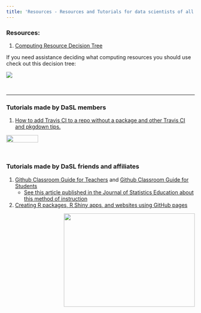 ```yaml
---
title: 'Resources - Resources and Tutorials for data scientists of all levels:'
---
```




### Resources:
1) [Computing Resource Decision Tree](https://cloud.smartdraw.com/share.aspx/?pubDocShare=C660C4AD4516EA9D6EEABE9A9B7980244BE)

If you need assistance deciding what computing resources you should use check out this decision tree:

<div id="C660C4AD4516EA9D6EEABE9A9B7980244BE_91242"><div id="C660C4AD4516EA9D6EEABE9A9B7980244BE_91242_robot"><a href="https://cloud.smartdraw.com/share.aspx/?pubDocShare=C660C4AD4516EA9D6EEABE9A9B7980244BE" target="_blank"><img src="https://cloud.smartdraw.com/cloudstorage/C660C4AD4516EA9D6EEABE9A9B7980244BE/preview2.png"></a></div></div><script src="https://cloud.smartdraw.com/plugins/html/js/sdjswidget_html.js" type="text/javascript"></script><script type="text/javascript">SDJS_Widget("C660C4AD4516EA9D6EEABE9A9B7980244BE",91242,0,"");</script><br/>

---
### Tutorials made by DaSL members

1) [How to add Travis CI to a repo without a package and other Travis CI and pkgdown tips.](https://carriewright11.github.io/Travis_CI_not_pkg_tutorial/Index.html)

<img src="https://encrypted-tbn0.gstatic.com/images?q=tbn:ANd9GcQbNgEVAMpjXzF0F2CkA6C2pYzKN-tXqOwRCqNwXTmbcKiLIssR" width = "85" height = "20"/>

&nbsp;

### Tutorials made by DaSL friends and affiliates

1) [Github Classroom Guide for Teachers](https://github.com/jfiksel/github-classroom-for-teachers/) and [Github Classroom Guide for Students](https://github.com/jfiksel/github-classroom-for-students/blob/master/README.md)
&nbsp;
    * [See this article published in the Journal of Statistics Education about this method of instruction ](https://amstat.tandfonline.com/doi/full/10.1080/10691898.2019.1617089#.XYJoQJNKhE4)
    

2) [Creating R packages, R Shiny apps, and websites using GitHub pages](https://github.com/benjamin-ackerman/R_products_tutorial/blob/master/README.md)

<img src= "https://github.com/benjamin-ackerman/R_products_tutorial/raw/master/figures/new_shiny_app.png" width ="350" height ="250" align="right" >